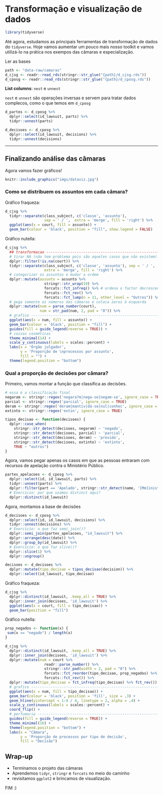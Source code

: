 # Transformação e visualização de dados

```r
library(tidyverse)
```

Até agora, estudamos as principais ferramentas de transformação de dados do `tidyverse`. Hoje vamos aumentar um pouco mais nosso toolkit e vamos utilizá-lo na prática nos exempos das câmaras e especialização.

Ler as bases

```r
path <- "data-raw/camaras"
d_cjsg <- readr::read_rds(stringr::str_glue("{path}/d_cjsg.rds"))
d_cposg <- readr::read_rds(stringr::str_glue("{path}/d_cposg.rds"))
```

**List columns**: `nest` e `unnest`

`nest` e `unnest` são operações inversas e servem para tratar dados complecos, como o que temos em `d_cposg`

```r
d_partes <- d_cposg %>% 
  dplyr::select(id_lawsuit, parts) %>% 
  tidyr::unnest(parts)

d_decisoes <- d_cposg %>% 
  dplyr::select(id_lawsuit, decisions) %>% 
  tidyr::unnest(decisions)
```


--------------------------------------------------------------------------------


## Finalizando análise das câmaras

Agora vamos fazer gráficos!

```r
knitr::include_graphics("imgs/dataviz.jpg")
```


### Como se distribuem os assuntos em cada câmara?

Gráfico fraqueza:

```r
d_cjsg %>%
  tidyr::separate(class_subject, c('classe', 'assunto'), 
                  sep = ' / ',  extra = 'merge', fill = 'right') %>% 
  ggplot(aes(x = court, fill = assunto)) +
  geom_bar(colour = 'black', position = "fill", show.legend = FALSE)
```

Gráfico nutella:

```r
d_cjsg %>%
  ## transformacao -------------------------------------------------------------
  # tirar NA (não tem problema pois são aqueles casos que não existem)
  dplyr::filter(!is.na(court)) %>% 
  tidyr::separate(class_subject, c('classe', 'assunto'), sep = ' / ', 
                  extra = 'merge', fill = 'right') %>%
  # categorizar os assuntos e mudar a ordem
  dplyr::mutate(assunto = assunto %>% 
                  stringr::str_wrap(19) %>% 
                  forcats::fct_infreq() %>% # ordena o factor decrescente
                  forcats::fct_rev() %>% 
                  forcats::fct_lump(n = 11, other_level = "Outros")) %>% 
  # pega somente os números das câmaras e coloca zeros à esquerda
  dplyr::mutate(num = parse_number(court),
                num = str_pad(num, 2, pad = "0")) %>% 
  # grafico --------------------------------------------------------------------
  ggplot(aes(x = num, fill = assunto)) +
  geom_bar(colour = 'black', position = "fill") +
  guides(fill = guide_legend(reverse = TRUE)) +
  # coisas cosméticas
  theme_minimal(14) +
  scale_y_continuous(labels = scales::percent) +
  labs(x = 'Órgão julgador', 
       y = 'Proporção de \nprocessos por assunto',
       fill = "") +
  theme(legend.position = "bottom")
```


### Qual a proporção de decisões por câmara?

Primeiro, vamos montar a função que classifica as decisões.

```r
# essa é a classificação final
negaram <- stringr::regex('negara?m|nega-se|negam-se', ignore_case = TRUE)
parcial <- stringr::regex('parcial', ignore_case = TRUE)
deram <- stringr::regex('deram|mantiv|dá-se|nul|conhec', ignore_case = TRUE)
extinto <- stringr::regex('extin', ignore_case = TRUE)

tipos_decisao <- function(decisoes) {
  dplyr::case_when(
    stringr::str_detect(decisoes, negaram) ~ 'negado',
    stringr::str_detect(decisoes, parcial) ~ 'parcial',
    stringr::str_detect(decisoes, deram) ~ 'provido',
    stringr::str_detect(decisoes, extinto) ~ 'extinto',
    TRUE ~ "outros")
}
```

Agora, vamos pegar apenas os casos em que as pessoas entraram com recursos de apelação contra o Ministério Público.

```r
partes_apelacoes <- d_cposg %>% 
  dplyr::select(id, id_lawsuit, parts) %>% 
  tidyr::unnest(parts) %>% 
  dplyr::filter(part == 'Apelado', stringr::str_detect(name, '[Mm]inist')) %>% 
  # Exercício: por que usamos distinct aqui?
  dplyr::distinct(id_lawsuit)
```

Agora, montamos a base de decisões

```r
d_decisoes <- d_cposg %>% 
  dplyr::select(id, id_lawsuit, decisions) %>% 
  tidyr::unnest(decisions) %>% 
  # Exercício: o que faz semi_join()?
  dplyr::semi_join(partes_apelacoes, "id_lawsuit") %>% 
  dplyr::arrange(desc(date)) %>%  
  dplyr::group_by(id_lawsuit) %>%
  # Exercício: o que faz slice()?
  dplyr::slice(1) %>% 
  dplyr::ungroup()

decisoes <- d_decisoes %>% 
  dplyr::mutate(tipo_decisao = tipos_decisao(decision)) %>% 
  dplyr::select(id_lawsuit, tipo_decisao)
```

Gráfico fraqueza:

```r
d_cjsg %>% 
  dplyr::distinct(id_lawsuit, .keep_all = TRUE) %>% 
  dplyr::inner_join(decisoes, 'id_lawsuit') %>% 
  ggplot(aes(x = court, fill = tipo_decisao)) +
  geom_bar(position = "fill")
```

Gráfico nutella:

```r
prop_negados <- function(x) {
 sum(x == "negado") / length(x)
}

d_cjsg %>%
  dplyr::distinct(id_lawsuit, .keep_all = TRUE) %>% 
  dplyr::inner_join(decisoes, 'id_lawsuit') %>% 
  dplyr::mutate(num = court %>% 
                  readr::parse_number() %>% 
                  stringr::str_pad(width = 2, pad = "0") %>% 
                  forcats::fct_reorder(tipo_decisao, prop_negados) %>% 
                  forcats::fct_rev()) %>% 
  dplyr::mutate(tipo_decisao = fct_infreq(tipo_decisao) %>% fct_rev()) %>% 
  # grafico --------------------------------------------------------------------
  ggplot(aes(x = num, fill = tipo_decisao)) +
  geom_bar(colour = 'black', position = 'fill', size = .3) +
  geom_hline(yintercept = 1:4 / 4, linetype = 2, alpha = .4) +
  scale_y_continuous(labels = scales::percent) +
  coord_flip() +
  # perfumaria -----------------------------------------------------------------
  guides(fill = guide_legend(reverse = TRUE)) +
  theme_minimal(16) +
  theme(legend.position = "bottom") +
  labs(x = "Câmara", 
       y = 'Proporção de processos por tipo de decisão', 
       fill = "Decisão")
```

## Wrap-up

- Terminamos o projeto das câmaras
- Aprendemos `tidyr`, `stringr` e `forcats` no meio do caminho
- revisitamos `ggplot2` e brincamos de visualização.

FIM :)
